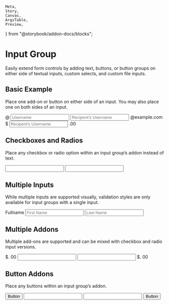     Meta,
    Story,
    Canvas,
    ArgsTable,
    Preview,
} from "@storybook/addon-docs/blocks";



<Meta title="Forms/Input Group" />

# Input Group

<p className="sbdocs-desc">
    Easily extend form controls by adding text, buttons, or button groups on
    either side of textual inputs, custom selects, and custom file inputs.
</p>

## Basic Example

Place one add-on or button on either side of an input. You may also place one on both sides of an input.

<Preview withToolbar>
    <Story name="Basic Example">
        <InputGroup>
            <InputGroupAddon dir="prepend">
                <InputGroupText>@</InputGroupText>
            </InputGroupAddon>
            <Input
                type="text"
                id="username"
                name="username"
                placeholder="Username"
            />
        </InputGroup>
        <InputGroup>
            <Input
                type="text"
                id="recipent-username"
                name="recipent-username"
                placeholder="Recipent's Username"
            />
            <InputGroupAddon>
                <InputGroupText>@example.com</InputGroupText>
            </InputGroupAddon>
        </InputGroup>
        <InputGroup>
            <InputGroupAddon dir="prepend">
                <InputGroupText>$</InputGroupText>
            </InputGroupAddon>
            <Input
                type="text"
                id="recipent-username"
                name="recipent-username"
                placeholder="Recipent's Username"
            />
            <InputGroupAddon>
                <InputGroupText>.00</InputGroupText>
            </InputGroupAddon>
        </InputGroup>
    </Story>
</Preview>

## Checkboxes and Radios

Place any checkbox or radio option within an input group’s addon instead of text.

<Preview withToolbar>
    <Story name="Checkboxes and Radios">
        <InputGroup>
            <InputGroupAddon dir="prepend">
                <InputGroupText>
                    <Checkbox name="checkbox" id="checkbox" pl="15px" />
                </InputGroupText>
            </InputGroupAddon>
            <Input type="text" id="username" name="username" />
        </InputGroup>
        <InputGroup>
            <InputGroupAddon dir="prepend">
                <InputGroupText>
                    <Radio name="radio" id="radio" pl="15px" />
                </InputGroupText>
            </InputGroupAddon>
            <Input
                type="text"
                id="recipent-username"
                name="recipent-username"
            />
        </InputGroup>
    </Story>
</Preview>

## Multiple Inputs

While multiple inputs are supported visually, validation styles are only available for input groups with a single input.

<Preview withToolbar>
    <Story name="Multiple Inputs">
        <InputGroup>
            <InputGroupAddon dir="prepend">
                <InputGroupText>Fullname</InputGroupText>
            </InputGroupAddon>
            <Input
                type="text"
                id="f_name"
                name="f_name"
                placeholder="First Name"
            />
            <Input
                type="text"
                id="l_name"
                name="l_name"
                placeholder="Last Name"
            />
        </InputGroup>
    </Story>
</Preview>

## Multiple Addons

Multiple add-ons are supported and can be mixed with checkbox and radio input versions.

<Preview withToolbar>
    <Story name="Multiple Addons">
        <InputGroup>
            <InputGroupAddon dir="prepend">
                <InputGroupText>$.</InputGroupText>
                <InputGroupText>00</InputGroupText>
            </InputGroupAddon>
            <Input type="text" id="f_name" name="f_name" />
        </InputGroup>
        <InputGroup>
            <Input type="text" id="f_name" name="f_name" />
            <InputGroupAddon>
                <InputGroupText>$.</InputGroupText>
                <InputGroupText>00</InputGroupText>
            </InputGroupAddon>
        </InputGroup>
    </Story>
</Preview>

## Button Addons

Place any buttons within an input group’s addon.

<Preview withToolbar>
    <Story name="Button Addons">
        <InputGroup>
            <InputGroupAddon dir="prepend">
                <Button variant="outlined" color="light">
                    Button
                </Button>
            </InputGroupAddon>
            <Input type="text" id="f_name" name="f_name" />
        </InputGroup>
        <InputGroup>
            <Input type="text" id="f_name" name="f_name" />
            <InputGroupAddon>
                <Button variant="outlined" color="light">
                    Button
                </Button>
            </InputGroupAddon>
        </InputGroup>
    </Story>
</Preview>
